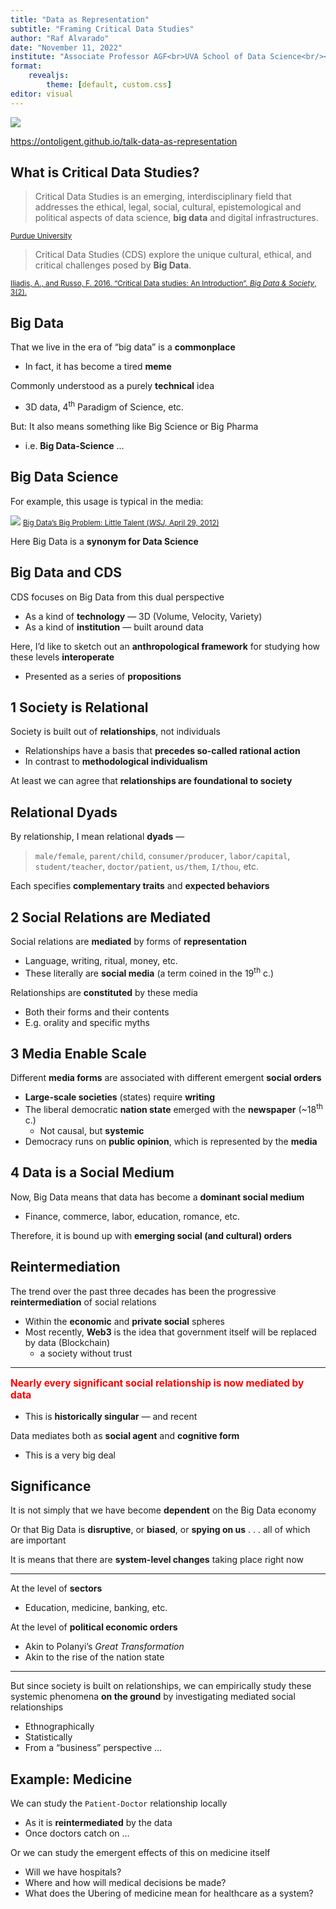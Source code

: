 ```yaml
---
title: "Data as Representation"
subtitle: "Framing Critical Data Studies"
author: "Raf Alvarado"
date: "November 11, 2022"
institute: "Associate Professor AGF<br>UVA School of Data Science<br/><b>Datapalooza 2022</b>"
format: 
    revealjs:
        theme: [default, custom.css]
editor: visual
---
```


![](images/qrcode_ontoligent.github.io.png){fig-align="center"}

::: center
<https://ontoligent.github.io/talk-data-as-representation>
:::

## What is Critical Data Studies?

> Critical Data Studies is an emerging, interdisciplinary field that addresses the ethical, legal, social, cultural, epistemological and political aspects of data science, **big data** and digital infrastructures.

<small>[Purdue University](https://www.purdue.edu/critical-data-studies/about.php)</small>

> Critical Data Studies (CDS) explore the unique cultural, ethical, and critical challenges posed by **Big Data**.

<small>[Iliadis, A., and Russo, F. 2016. "Critical Data studies: An Introduction". *Big Data & Society*, 3(2).](https://doi.org/10.1177/2053951716674238)</small>

## Big Data

That we live in the era of "big data" is a **commonplace**

-   In fact, it has become a tired **meme**

Commonly understood as a purely **technical** idea

-   3D data, 4^th^ Paradigm of Science, etc.

But: It also means something like Big Science or Big Pharma

-   i.e. **Big Data-Science** ...

## Big Data Science

For example, this usage is typical in the media:

![](images/wsj-big-data.jpg){.shadow} <small>[Big Data's Big Problem: Little Talent (*WSJ*, April 29, 2012)](https://www.wsj.com/articles/SB10001424052702304723304577365700368073674)</small>

Here Big Data is a **synonym for Data Science**

## Big Data and CDS

CDS focuses on Big Data from this dual perspective

-   As a kind of **technology** --- 3D (Volume, Velocity, Variety)
-   As a kind of **institution** --- built around data

Here, I'd like to sketch out an **anthropological framework** for studying how these levels **interoperate**

-   Presented as a series of **propositions**

## 1 Society is Relational

Society is built out of **relationships**, not individuals

-   Relationships have a basis that **precedes so-called rational action**
-   In contrast to **methodological individualism**

At least we can agree that **relationships are foundational to society**

## Relational Dyads

By relationship, I mean relational **dyads** ---

> `male/female`, `parent/child`, `consumer/producer`, `labor/capital`, `student/teacher`, `doctor/patient`, `us/them`, `I/thou`, etc.

Each specifies **complementary traits** and **expected behaviors**

## 2 Social Relations are Mediated

Social relations are **mediated** by forms of **representation**

-   Language, writing, ritual, money, etc.
-   These literally are **social media** (a term coined in the 19^th^ c.)

Relationships are **constituted** by these media

-   Both their forms and their contents
-   E.g. orality and specific myths

## 3 Media Enable Scale

Different **media forms** are associated with different emergent **social orders**

-   **Large-scale societies** (states) require **writing**
-   The liberal democratic **nation state** emerged with the **newspaper** (\~18^th^ c.)
    -   Not causal, but **systemic**
-   Democracy runs on **public opinion**, which is represented by the **media**

## 4 Data is a Social Medium

Now, Big Data means that data has become a **dominant social medium**

-   Finance, commerce, labor, education, romance, etc.

Therefore, it is bound up with **emerging social (and cultural) orders**

## Reintermediation

The trend over the past three decades has been the progressive **reintermediation** of social relations

-   Within the **economic** and **private social** spheres
-   Most recently, **Web3** is the idea that government itself will be replaced by data (Blockchain)
    -   a society without trust

------------------------------------------------------------------------

::: {style="color:red;font-size:110%;"}
**Nearly every significant social relationship is now mediated by data**
:::

-   This is **historically singular** --- and recent

Data mediates both as **social agent** and **cognitive form**

-   This is a very big deal

## Significance

It is not simply that we have become **dependent** on the Big Data economy

Or that Big Data is **disruptive**, or **biased**, or **spying on us** . . . all of which are important

It is means that there are **system-level changes** taking place right now

----

At the level of **sectors**

- Education, medicine, banking, etc.

At the level of **political economic orders**

- Akin to Polanyi's *Great Transformation*
- Akin to the rise of the nation state

----

But since society is built on relationships, we can empirically study these systemic phenomena **on the ground** by investigating mediated social relationships

- Ethnographically
- Statistically
- From a "business" perspective ...

## Example: Medicine

We can study the  `Patient-Doctor` relationship locally

- As it is **reintermediated** by the data
- Once doctors catch on ...

Or we can study the emergent effects of this on medicine itself

- Will we have hospitals?
- Where and how will medical decisions be made?
- What does the Ubering of medicine mean for healthcare as a system?
